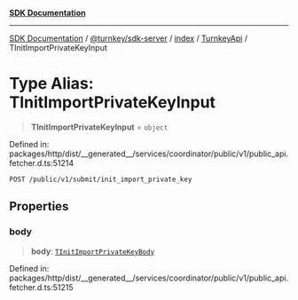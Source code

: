 [**SDK Documentation**](../../../../../../README.mdx)

***

[SDK Documentation](../../../../../../packages.mdx) / [@turnkey/sdk-server](../../../../README.mdx) / [index](../../../README.mdx) / [TurnkeyApi](../README.mdx) / TInitImportPrivateKeyInput

# Type Alias: TInitImportPrivateKeyInput

> **TInitImportPrivateKeyInput** = `object`

Defined in: packages/http/dist/\_\_generated\_\_/services/coordinator/public/v1/public\_api.fetcher.d.ts:51214

`POST /public/v1/submit/init_import_private_key`

## Properties

### body

> **body**: [`TInitImportPrivateKeyBody`](TInitImportPrivateKeyBody.mdx)

Defined in: packages/http/dist/\_\_generated\_\_/services/coordinator/public/v1/public\_api.fetcher.d.ts:51215
